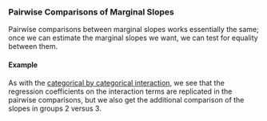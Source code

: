 ### Pairwise Comparisons of Marginal Slopes

Pairwise comparisons between marginal slopes works essentially the same; once we can estimate the marginal slopes we want, we can test for equality
between them.

#### Example

As with the [categorical by categorical interaction](#categorical-interactions), we see that the regression coefficients on the interaction terms are
replicated in the pairwise comparisons, but we also get the additional comparison of the slopes in groups 2 versus 3.

